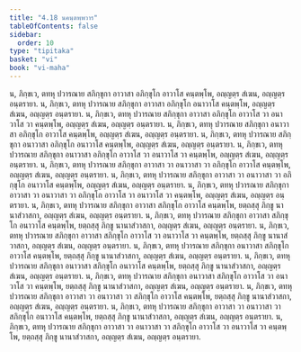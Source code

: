 ```yaml
---
title: "4.18 นคนฺตพฺพวาร"
tableOfContents: false
sidebar:
  order: 10
type: "tipitaka"
basket: "vi"
book: "vi-maha"
---
```



<DynamicBreadcrumb />

<Division number="231" book="vi-maha">

<Paragraph number="1061" book="vi-maha">
น, ภิกฺขเว, ตทหุ ปวารณาย สภิกฺขุกา อาวาสา อภิกฺขุโก อาวาโส คนฺตพฺโพ, อญฺญตฺร สํเฆน, อญฺญตฺร อนฺตรายา. น, ภิกฺขเว, ตทหุ ปวารณาย สภิกฺขุกา อาวาสา อภิกฺขุโก อนาวาโส คนฺตพฺโพ, อญฺญตฺร สํเฆน, อญฺญตฺร อนฺตรายา. น, ภิกฺขเว, ตทหุ ปวารณาย สภิกฺขุกา อาวาสา อภิกฺขุโก อาวาโส วา อนาวาโส วา คนฺตพฺโพ, อญฺญตฺร สํเฆน, อญฺญตฺร อนฺตรายา.
</Paragraph>

<Paragraph number="1062" book="vi-maha">
น, ภิกฺขเว, ตทหุ ปวารณาย สภิกฺขุกา อนาวาสา อภิกฺขุโก อาวาโส คนฺตพฺโพ, อญฺญตฺร สํเฆน, อญฺญตฺร อนฺตรายา. น, ภิกฺขเว, ตทหุ ปวารณาย สภิกฺขุกา อนาวาสา อภิกฺขุโก อนาวาโส คนฺตพฺโพ, อญฺญตฺร สํเฆน, อญฺญตฺร อนฺตรายา. น, ภิกฺขเว, ตทหุ ปวารณาย สภิกฺขุกา อนาวาสา อภิกฺขุโก อาวาโส วา อนาวาโส วา คนฺตพฺโพ, อญฺญตฺร สํเฆน, อญฺญตฺร อนฺตรายา.
</Paragraph>

<Paragraph number="1063" book="vi-maha">
น, ภิกฺขเว, ตทหุ ปวารณาย สภิกฺขุกา อาวาสา วา อนาวาสา วา อภิกฺขุโก อาวาโส คนฺตพฺโพ, อญฺญตฺร สํเฆน, อญฺญตฺร อนฺตรายา. น, ภิกฺขเว, ตทหุ ปวารณาย สภิกฺขุกา อาวาสา วา อนาวาสา วา อภิกฺขุโก อนาวาโส คนฺตพฺโพ, อญฺญตฺร สํเฆน, อญฺญตฺร อนฺตรายา. น, ภิกฺขเว, ตทหุ ปวารณาย สภิกฺขุกา อาวาสา วา อนาวาสา วา อภิกฺขุโก อาวาโส วา อนาวาโส วา คนฺตพฺโพ, อญฺญตฺร สํเฆน, อญฺญตฺร อนฺตรายา.
</Paragraph>

<Paragraph number="1064" book="vi-maha">
น, ภิกฺขเว, ตทหุ ปวารณาย สภิกฺขุกา อาวาสา สภิกฺขุโก อาวาโส คนฺตพฺโพ, ยตฺถสฺสุ ภิกฺขู นานาสํวาสกา, อญฺญตฺร สํเฆน, อญฺญตฺร อนฺตรายา. น, ภิกฺขเว, ตทหุ ปวารณาย สภิกฺขุกา อาวาสา สภิกฺขุโก อนาวาโส คนฺตพฺโพ, ยตฺถสฺสุ ภิกฺขู นานาสํวาสกา, อญฺญตฺร สํเฆน, อญฺญตฺร อนฺตรายา. น, ภิกฺขเว, ตทหุ ปวารณาย สภิกฺขุกา อาวาสา สภิกฺขุโก อาวาโส วา อนาวาโส วา คนฺตพฺโพ, ยตฺถสฺสุ ภิกฺขู นานาสํวาสกา, อญฺญตฺร สํเฆน, อญฺญตฺร อนฺตรายา.
</Paragraph>

<Paragraph number="1065" book="vi-maha">
น, ภิกฺขเว, ตทหุ ปวารณาย สภิกฺขุกา อนาวาสา สภิกฺขุโก อาวาโส คนฺตพฺโพ, ยตฺถสฺสุ ภิกฺขู นานาสํวาสกา, อญฺญตฺร สํเฆน, อญฺญตฺร อนฺตรายา. น, ภิกฺขเว, ตทหุ ปวารณาย สภิกฺขุกา อนาวาสา สภิกฺขุโก อนาวาโส คนฺตพฺโพ, ยตฺถสฺสุ ภิกฺขู นานาสํวาสกา, อญฺญตฺร สํเฆน, อญฺญตฺร อนฺตรายา. น, ภิกฺขเว, ตทหุ ปวารณาย สภิกฺขุกา อนาวาสา สภิกฺขุโก อาวาโส วา อนาวาโส วา คนฺตพฺโพ, ยตฺถสฺสุ ภิกฺขู นานาสํวาสกา, อญฺญตฺร สํเฆน, อญฺญตฺร อนฺตรายา.
</Paragraph>

<Paragraph number="1066" book="vi-maha">
น, ภิกฺขเว, ตทหุ ปวารณาย สภิกฺขุกา อาวาสา วา อนาวาสา วา สภิกฺขุโก อาวาโส คนฺตพฺโพ, ยตฺถสฺสุ ภิกฺขู นานาสํวาสกา, อญฺญตฺร สํเฆน, อญฺญตฺร อนฺตรายา. น, ภิกฺขเว, ตทหุ ปวารณาย สภิกฺขุกา อาวาสา วา อนาวาสา วา สภิกฺขุโก อนาวาโส คนฺตพฺโพ, ยตฺถสฺสุ ภิกฺขู นานาสํวาสกา, อญฺญตฺร สํเฆน, อญฺญตฺร อนฺตรายา. น, ภิกฺขเว, ตทหุ ปวารณาย สภิกฺขุกา อาวาสา วา อนาวาสา วา สภิกฺขุโก อาวาโส วา อนาวาโส วา คนฺตพฺโพ, ยตฺถสฺสุ ภิกฺขู นานาสํวาสกา, อญฺญตฺร สํเฆน, อญฺญตฺร อนฺตรายา.
</Paragraph>
</Division>